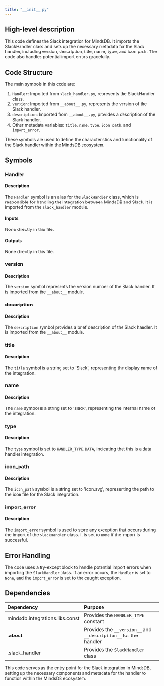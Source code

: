 ```yaml
---
title: "__init__.py"
---
```


## High-level description

This code defines the Slack integration for MindsDB. It imports the SlackHandler class and sets up the necessary metadata for the Slack handler, including version, description, title, name, type, and icon path. The code also handles potential import errors gracefully.

## Code Structure

The main symbols in this code are:

1. `Handler`: Imported from `slack_handler.py`, represents the SlackHandler class.
2. `version`: Imported from `__about__.py`, represents the version of the Slack handler.
3. `description`: Imported from `__about__.py`, provides a description of the Slack handler.
4. Other metadata variables: `title`, `name`, `type`, `icon_path`, and `import_error`.

These symbols are used to define the characteristics and functionality of the Slack handler within the MindsDB ecosystem.

## Symbols

### Handler
#### Description
The `Handler` symbol is an alias for the `SlackHandler` class, which is responsible for handling the integration between MindsDB and Slack. It is imported from the `slack_handler` module.

#### Inputs
None directly in this file.

#### Outputs
None directly in this file.

### version
#### Description
The `version` symbol represents the version number of the Slack handler. It is imported from the `__about__` module.

### description
#### Description
The `description` symbol provides a brief description of the Slack handler. It is imported from the `__about__` module.

### title
#### Description
The `title` symbol is a string set to 'Slack', representing the display name of the integration.

### name
#### Description
The `name` symbol is a string set to 'slack', representing the internal name of the integration.

### type
#### Description
The `type` symbol is set to `HANDLER_TYPE.DATA`, indicating that this is a data handler integration.

### icon_path
#### Description
The `icon_path` symbol is a string set to 'icon.svg', representing the path to the icon file for the Slack integration.

### import_error
#### Description
The `import_error` symbol is used to store any exception that occurs during the import of the `SlackHandler` class. It is set to `None` if the import is successful.

## Error Handling

The code uses a try-except block to handle potential import errors when importing the `SlackHandler` class. If an error occurs, the `Handler` is set to `None`, and the `import_error` is set to the caught exception.

## Dependencies

| Dependency | Purpose |
|:-----------|:--------|
| mindsdb.integrations.libs.const | Provides the `HANDLER_TYPE` constant |
| .__about__ | Provides the `__version__` and `__description__` for the handler |
| .slack_handler | Provides the `SlackHandler` class |

This code serves as the entry point for the Slack integration in MindsDB, setting up the necessary components and metadata for the handler to function within the MindsDB ecosystem.